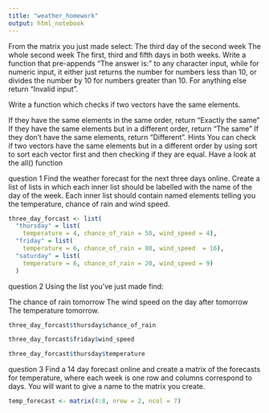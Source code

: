 ```yaml
---
title: "weather_homework"
output: html_notebook
---
```







From the matrix you just made select:
The third day of the second week
The whole second week
The first, third and fifth days in both weeks.
Write a function that pre-appends “The answer is:” to any character input, while for numeric input, it either just returns the number for numbers less than 10, or divides the number by 10 for numbers greater than 10. For anything else return “Invalid input”.

Write a function which checks if two vectors have the same elements.

If they have the same elements in the same order, return “Exactly the same”
If they have the same elements but in a different order, return “The same”
If they don’t have the same elements, return “Different”.
 Hints
You can check if two vectors have the same elements but in a different order by using sort to sort each vector first and then checking if they are equal.
Have a look at the all() function

question 1 Find the weather forecast for the next three days online. Create a list of lists in which each inner list should be labelled with the name of the day of the week. Each inner list should contain named elements telling you the temperature, chance of rain and wind speed.
```r
three_day_forcast <- list(
  "thursday" = list(
    temperature = 4, chance_of_rain = 50, wind_speed = 4), 
  "friday" = list(
    temperature = 6, chance_of_rain = 80, wind_speed  = 16), 
  "saturday" = list(
    temperature = 6, chance_of_rain = 20, wind_speed = 9)
  ) 

```

question 2 Using the list you’ve just made find:

The chance of rain tomorrow
The wind speed on the day after tomorrow
The temperature tomorrow.
```r
three_day_forcast$thursday$chance_of_rain
```
```r
three_day_forcast$friday$wind_speed
```
```r
three_day_forcast$thursday$temperature
```

question 3 Find a 14 day forecast online and create a matrix of the forecasts for temperature, where each week is one row and columns correspond to days.
You will want to give a name to the matrix you create.

```r
temp_forecast <- matrix(4:8, nrow = 2, ncol = 7)
```

